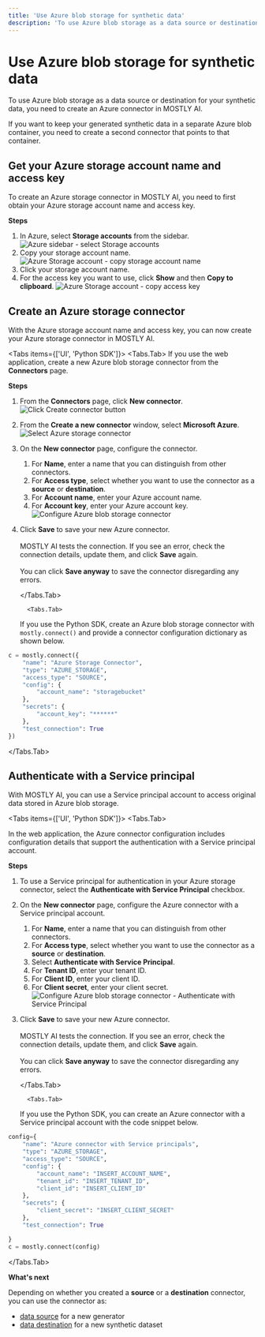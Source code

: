 ```yaml
---
title: 'Use Azure blob storage for synthetic data'
description: 'To use Azure blob storage as a data source or destination for your synthetic data, you need to create an Azure connector in MOSTLY AI.'
---
```



# Use Azure blob storage for synthetic data

To use Azure blob storage as a data source or destination for your synthetic data, you need to create an Azure connector in MOSTLY AI.

If you want to keep your generated synthetic data in a separate Azure blob container, you need to create a second connector that points to that container.

## Get your Azure storage account name and access key

To create an Azure storage connector in MOSTLY AI, you need to first obtain your Azure storage account name and access key.

**Steps**

1. In Azure, select **Storage accounts** from the sidebar.
   <Image src="/docimages/connectors/azure/prereq-01-azure-sidebar-storage-accounts.webp" alt="Azure sidebar - select Storage accounts" width={175} height={500} />
2. Copy your storage account name.
   <Image src="/docimages/connectors/azure/prereq-02-azure-storage-account-name.webp" alt="Azure Storage account - copy storage account name" width={350} height={500} />
3. Click your storage account name.
4. For the access key you want to use, click **Show** and then **Copy to clipboard**.
   <Image src="/docimages/connectors/azure/prereq-03-azure-storage-account-copy-access-key.webp" alt="Azure Storage account - copy access key" width={800} height={500} />

## Create an Azure storage connector

With the Azure storage account name and access key, you can now create your Azure storage connector in MOSTLY AI.

<Tabs items={['UI', 'Python SDK']}>
<Tabs.Tab>
If you use the web application, create a new Azure blob storage connector from the **Connectors** page.

**Steps**

1.  From the **Connectors** page, click **New connector**.
    <Image src="/docimages/connectors/create-connector-01-click.webp" alt="Click Create connector button" width={800} height={500} />
2.  From the **Create a new connector** window, select **Microsoft Azure**.
    <Image src="/docimages/connectors/azure/create-connector-02-select-azure.webp" alt="Select Azure storage connector" width={800} height={500} />
3.  On the **New connector** page, configure the connector.
    1. For **Name**, enter a name that you can distinguish from other connectors.
    2. For **Access type**, select whether you want to use the connector as a **source** or **destination**.
    3. For **Account name**, enter your Azure account name.
    4. For **Account key**, enter your Azure account key.
       <Image src="/docimages/connectors/azure/create-connector-03-configure-azure.webp" alt="Configure Azure blob storage connector" width={350} height={500} />
4.  Click **Save** to save your new Azure connector.<br /><br />
    MOSTLY AI tests the connection. If you see an error, check the connection details, update them, and click **Save** again.<br /><br />
    You can click **Save anyway** to save the connector disregarding any errors.

    </Tabs.Tab>

          <Tabs.Tab>

    If you use the Python SDK, create an Azure blob storage connector with `mostly.connect()` and provide a connector configuration dictionary as shown below.

```python copy filename="python" {3,6,9}
c = mostly.connect({
    "name": "Azure Storage Connector",
    "type": "AZURE_STORAGE",
    "access_type": "SOURCE",
    "config": {
        "account_name": "storagebucket"
    },
    "secrets": {
        "account_key": "******"
    },
    "test_connection": True
})
```

</Tabs.Tab>
</Tabs>

## Authenticate with a Service principal

With MOSTLY AI, you can use a Service principal account to access original data stored in Azure blob storage.

<Tabs items={['UI', 'Python SDK']}>
<Tabs.Tab>

In the web application, the Azure connector configuration includes configuration details that support the authentication with a Service principal account.

**Steps**

1.  To use a Service principal for authentication in your Azure storage connector, select the **Authenticate with Service Principal** checkbox.
2.  On the **New connector** page, configure the Azure connector with a Service principal account.
    1. For **Name**, enter a name that you can distinguish from other connectors.
    2. For **Access type**, select whether you want to use the connector as a **source** or **destination**.
    3. Select **Authenticate with Service Principal**.
    4. For **Tenant ID**, enter your tenant ID.
    5. For **Client ID**, enter your client ID.
    6. For **Client secret**, enter your client secret.
       <Image src="/docimages/connectors/azure/create-connector-04-azure-with-service-principal.webp" alt="Configure Azure blob storage connector - Authenticate with Service Principal" width={350} height={500} />
3.  Click **Save** to save your new Azure connector.<br /><br />
    MOSTLY AI tests the connection. If you see an error, check the connection details, update them, and click **Save** again.<br /><br />
    You can click **Save anyway** to save the connector disregarding any errors.

       </Tabs.Tab>

          <Tabs.Tab>

    If you use the Python SDK, you can create an Azure connector with a Service principal account with the code snippet below.

```python filename="python" copy
config={
    "name": "Azure connector with Service principals",
    "type": "AZURE_STORAGE",
    "access_type": "SOURCE",
    "config": {
        "account_name": "INSERT_ACCOUNT_NAME",
        "tenant_id": "INSERT_TENANT_ID",
        "client_id": "INSERT_CLIENT_ID"
    },
    "secrets": {
        "client_secret": "INSERT_CLIENT_SECRET"
    },
    "test_connection": True

}
c = mostly.connect(config)
```

</Tabs.Tab>
</Tabs>

**What's next**

Depending on whether you created a **source** or a **destination** connector, you can use the connector as:

- [data source](../use/data-source) for a new generator
- [data destination](../use/data-destination) for a new synthetic dataset
